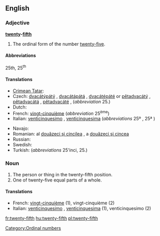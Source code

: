 ==English==

===Adjective===
'''[[twenty]]-[[fifth]]'''

# The ordinal form of the number [[twenty-five]].

====Abbreviations====
25th, 25<sup>th</sup>

====Translations====
{{trans-top|the ordinal form of the number twenty-five}}
* [[Crimean Tatar]]: {{tø|crh|yigirmi beşinci}}
* Czech: [[dvacátýpátý]] {{m}}, [[dvacátápátá]] {{f}}, [[dvacátépáté]] {{n}} or [[pětadvacátý]] {{m}}, [[pětadvacátá]] {{f}}, [[pětadvacáté]] {{n}}, (''abbreviation'' 25.)
* Dutch: {{t+|nl|vijfentwintigste}}
* French: [[vingt-cinquième]] (''abbreviation'' 25<sup>ème</sup>)
* Italian: [[venticinquesimo]] {{m}}, [[venticinquesima]] {{f}} (''abbreviations'' 25º {{m}}, 25ª {{f}})
{{trans-mid}}
* Navajo: {{tø|nv|naadįįʼashdlaʼ góneʼ}}
* Romanian: al [[douăzeci şi cincilea]] {{m}}, a [[douăzeci şi cincea]] {{f}}
* Russian: {{t|ru|двадцать пятый|tr=dvádtsat’ pjátyj}}
* Swedish: {{t-|sv|tjugofemte}}
* Turkish: {{t|tr|yirmi beşinci}} (''abbreviations'' 25'inci, 25.)
{{trans-bottom}}

===Noun===
{{en-noun|sg=[[twenty]]-[[fifth]]}}

# The person or thing in the twenty-fifth position.
# One of twenty-five equal parts of a whole.

====Translations====
* French: [[vingt-cinquième]] {{m|f}} (1), vingt-cinquième {{m}} (2)
* Italian: [[venticinquesimo]] {{m}}, [[venticinquesima]] {{f}} (1), venticinquesimo {{m}} (2)

[[Category:Ordinal numbers]]

[[fr:twenty-fifth]]
[[hu:twenty-fifth]]
[[pl:twenty-fifth]]